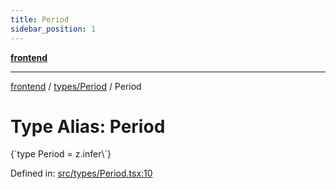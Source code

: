 ```yaml
---
title: Period
sidebar_position: 1
---
```



[**frontend**](../../..)

***

[frontend](../../..) / [types/Period](..) / Period

# Type Alias: Period

<CodeBlock language="ts">
{`type Period = z.infer\<typeof [PeriodSchema](../variables/PeriodSchema)\>`}
</CodeBlock>

Defined in: [src/types/Period.tsx:10](https://github.com/svsticky/CommitteeClash/blob/e5fd1c9fb89fe447a4c38e43ebba51eb1e51230c/frontend/src/types/Period.tsx#L10)
